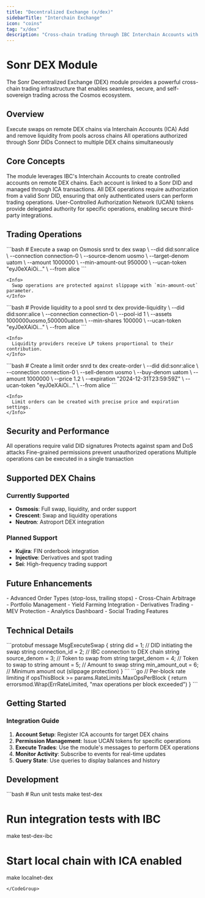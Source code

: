 ```yaml
---
title: "Decentralized Exchange (x/dex)"
sidebarTitle: "Interchain Exchange"
icon: "coins"
tag: "x/dex"
description: "Cross-chain trading through IBC Interchain Accounts with DID-based authorization"
---
```



# Sonr DEX Module

The Sonr Decentralized Exchange (DEX) module provides a powerful cross-chain trading infrastructure that enables seamless, secure, and self-sovereign trading across the Cosmos ecosystem.

## Overview

<CardGrid>
  <Card title="Cross-Chain Trading" icon="swap">
    Execute swaps on remote DEX chains via Interchain Accounts (ICA)
  </Card>
  <Card title="Liquidity Management" icon="wallet">
    Add and remove liquidity from pools across chains
  </Card>
  <Card title="DID-Controlled Accounts" icon="key">
    All operations authorized through Sonr DIDs
  </Card>
  <Card title="Multi-DEX Support" icon="globe">
    Connect to multiple DEX chains simultaneously
  </Card>
</CardGrid>

## Core Concepts

<Accordion>
  <AccordionItem title="Interchain Accounts (ICA)">
    The module leverages IBC's Interchain Accounts to create controlled accounts on remote DEX chains. Each account is linked to a Sonr DID and managed through ICA transactions.
  </AccordionItem>
  
  <AccordionItem title="DID-Based Authorization">
    All DEX operations require authorization from a valid Sonr DID, ensuring that only authenticated users can perform trading operations.
  </AccordionItem>
  
  <AccordionItem title="UCAN Tokens">
    User-Controlled Authorization Network (UCAN) tokens provide delegated authority for specific operations, enabling secure third-party integrations.
  </AccordionItem>
</Accordion>

## Trading Operations

<Tabs>
  <Tab title="Swaps">
    <CodeGroup>
      ```bash
      # Execute a swap on Osmosis
      snrd tx dex swap \
        --did did:sonr:alice \
        --connection connection-0 \
        --source-denom uosmo \
        --target-denom uatom \
        --amount 1000000 \
        --min-amount-out 950000 \
        --ucan-token "eyJ0eXAiOi..." \
        --from alice
      ```
    </CodeGroup>
    
    <Info>
      Swap operations are protected against slippage with `min-amount-out` parameter.
    </Info>
  </Tab>
  
  <Tab title="Liquidity">
    <CodeGroup>
      ```bash
      # Provide liquidity to a pool
      snrd tx dex provide-liquidity \
        --did did:sonr:alice \
        --connection connection-0 \
        --pool-id 1 \
        --assets 1000000uosmo,500000uatom \
        --min-shares 100000 \
        --ucan-token "eyJ0eXAiOi..." \
        --from alice
      ```
    </CodeGroup>
    
    <Info>
      Liquidity providers receive LP tokens proportional to their contribution.
    </Info>
  </Tab>
  
  <Tab title="Orders">
    <CodeGroup>
      ```bash
      # Create a limit order
      snrd tx dex create-order \
        --did did:sonr:alice \
        --connection connection-0 \
        --sell-denom uosmo \
        --buy-denom uatom \
        --amount 1000000 \
        --price 1.2 \
        --expiration "2024-12-31T23:59:59Z" \
        --ucan-token "eyJ0eXAiOi..." \
        --from alice
      ```
    </CodeGroup>
    
    <Info>
      Limit orders can be created with precise price and expiration settings.
    </Info>
  </Tab>
</Tabs>

## Security and Performance

<CardGrid>
  <Card title="DID Authentication" icon="shield">
    All operations require valid DID signatures
  </Card>
  <Card title="Rate Limiting" icon="lock">
    Protects against spam and DoS attacks
  </Card>
  <Card title="UCAN Authorization" icon="key">
    Fine-grained permissions prevent unauthorized operations
  </Card>
  <Card title="Batch Operations" icon="rocket">
    Multiple operations can be executed in a single transaction
  </Card>
</CardGrid>

## Supported DEX Chains

### Currently Supported
- **Osmosis**: Full swap, liquidity, and order support
- **Crescent**: Swap and liquidity operations
- **Neutron**: Astroport DEX integration

### Planned Support
- **Kujira**: FIN orderbook integration
- **Injective**: Derivatives and spot trading
- **Sei**: High-frequency trading support

## Future Enhancements

<Accordion>
  <AccordionItem title="Advanced Trading Features">
    - Advanced Order Types (stop-loss, trailing stops)
    - Cross-Chain Arbitrage
    - Portfolio Management
    - Yield Farming Integration
  </AccordionItem>
  
  <AccordionItem title="DeFi Innovations">
    - Derivatives Trading
    - MEV Protection
    - Analytics Dashboard
    - Social Trading Features
  </AccordionItem>
</Accordion>

## Technical Details

<Tabs>
  <Tab title="Protobuf Definitions">
    ```protobuf
    message MsgExecuteSwap {
      string did = 1;                  // DID initiating the swap
      string connection_id = 2;        // IBC connection to DEX chain
      string source_denom = 3;         // Token to swap from
      string target_denom = 4;         // Token to swap to
      string amount = 5;                // Amount to swap
      string min_amount_out = 6;       // Minimum amount out (slippage protection)
    }
    ```
  </Tab>
  
  <Tab title="Rate Limiting">
    ```go
    // Per-block rate limiting
    if opsThisBlock >= params.RateLimits.MaxOpsPerBlock {
        return errorsmod.Wrap(ErrRateLimited, "max operations per block exceeded")
    }
    ```
  </Tab>
</Tabs>

## Getting Started

### Integration Guide

1. **Account Setup**: Register ICA accounts for target DEX chains
2. **Permission Management**: Issue UCAN tokens for specific operations
3. **Execute Trades**: Use the module's messages to perform DEX operations
4. **Monitor Activity**: Subscribe to events for real-time updates
5. **Query State**: Use queries to display balances and history

## Development

<CodeGroup>
  ```bash
  # Run unit tests
  make test-dex

  # Run integration tests with IBC
  make test-dex-ibc

  # Start local chain with ICA enabled
  make localnet-dex
  ```
</CodeGroup>
